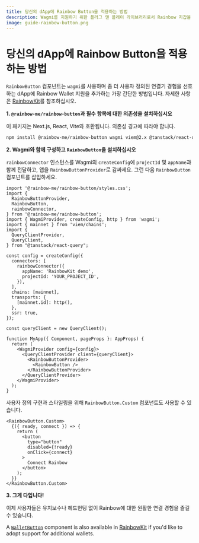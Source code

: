 ```yaml
---
title: 당신의 dApp에 Rainbow Button을 적용하는 방법
description: Wagmi를 지원하기 위한 플러그 앤 플레이 라이브러리로서 Rainbow 지갑을 당신의 dApp에 추가하는 가장 간단한 방법입니다.
image: guide-rainbow-button.png
---
```


# 당신의 dApp에 Rainbow Button을 적용하는 방법

`RainbowButton` 컴포넌트는 `wagmi`를 사용하며 좀 더 사용자 정의된 연결기 경험을 선호하는 dApp에 Rainbow Wallet 지원을 추가하는 가장 간단한 방법입니다. 자세한 사항은 [RainbowKit](https://www.rainbowkit.com/docs/installation)를 참조하십시오.

**1. `@rainbow-me/rainbow-button`과 필수 항목에 대한 의존성을 설치하십시오**

이 패키지는 Next.js, React, Vite와 호환됩니다. 의존성 경고에 따라야 합니다.

```bash
npm install @rainbow-me/rainbow-button wagmi viem@2.x @tanstack/react-query
```

**2. Wagmi와 함께 구성하고 `RainbowButton`을 설치하십시오**

`rainbowConnector` 인스턴스를 Wagmi의 `createConfig`에 `projectId` 및 `appName`과 함께 전달하고, 앱을 `RainbowButtonProvider`로 감싸세요. 그런 다음 `RainbowButton` 컴포넌트를 삽입하세요.

```tsx
import '@rainbow-me/rainbow-button/styles.css';
import {
  RainbowButtonProvider,
  RainbowButton,
  rainbowConnector,
} from '@rainbow-me/rainbow-button';
import { WagmiProvider, createConfig, http } from 'wagmi';
import { mainnet } from 'viem/chains';
import {
  QueryClientProvider,
  QueryClient,
} from "@tanstack/react-query";

const config = createConfig({
  connectors: [
    rainbowConnector({
      appName: 'RainbowKit demo',
      projectId: 'YOUR_PROJECT_ID',
    }),
  ],
  chains: [mainnet],
  transports: {
    [mainnet.id]: http(),
  },
  ssr: true,
});

const queryClient = new QueryClient();

function MyApp({ Component, pageProps }: AppProps) {
  return (
    <WagmiProvider config={config}>
      <QueryClientProvider client={queryClient}>
        <RainbowButtonProvider>
          <RainbowButton />
        </RainbowButtonProvider>
      </QueryClientProvider>
    </WagmiProvider>
  );
}
```

사용자 정의 구현과 스타일링을 위해 `RainbowButton.Custom` 컴포넌트도 사용할 수 있습니다.

```tsx
<RainbowButton.Custom>
  {({ ready, connect }) => {
    return (
      <button
        type="button"
        disabled={!ready}
        onClick={connect}
      >
        Connect Rainbow
      </button>
    );
  }}
</RainbowButton.Custom>
```

**3. 그게 다입니다!**

이제 사용자들은 유지보수나 헤드헌팅 없이 Rainbow에 대한 원활한 연결 경험을 즐길 수 있습니다.

A [`WalletButton`](https://www.rainbowkit.com/docs/wallet-button) component is also available in [RainbowKit](https://www.rainbowkit.com/docs/installation) if you'd like to adopt support for additional wallets.
